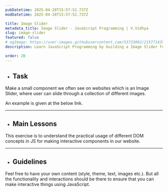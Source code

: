 ```yaml
---
pubDatetime: 2025-04-28T15:57:52.737Z
modDatetime: 2025-04-28T15:57:52.737Z

title: Image Slider
metadata_title: Image Slider - JavaScript Programming | V.Vidhya
slug: image-slider
featured: false
# ogImage: https://user-images.githubusercontent.com/53733092/215771435-25408246-2309-4f8b-a781-1f3d93bdf0ec.png
description: Learn JavaScript Programming by building a Image Slider for a website with V.Vidhya.

order: 20
---
```



- ## Task

Make a small component we often see on websites which is an Image Slider, where user can slide through a collection of different images. 

An example is given at the below link. 

<LinkMd href="https://virtualvidhya.github.io/MiniProjects-JS/ImageSlider/" title="WebPage Preview" />

---

- ## Main Lessons

This exercise is to understand the practical usage of different DOM concepts in JS for making interactive components in our website.

---

- ## Guidelines

Feel free to have your own content (style, theme, text, images etc.). But all the functionality and interactions should be there to ensure that you can make interactive things using JavaScript.

